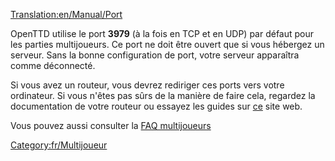 [[Translation:en/Manual/Port]]

OpenTTD utilise le port '''3979''' (à la fois en TCP et en UDP) par défaut pour les parties multijoueurs. Ce port ne doit être ouvert que si vous hébergez un serveur. Sans la bonne configuration de port, votre serveur apparaîtra comme déconnecté.

Si vous avez un routeur, vous devrez rediriger ces ports vers votre ordinateur. Si vous n'êtes pas sûrs de la manière de faire cela, regardez la documentation de votre routeur ou essayez les guides sur [http://www.portforward.com/ ce] site web.

Vous pouvez aussi consulter la [[fr/Manual/FAQ multijoueurs#Quel port utilise OpenTTD|FAQ multijoueurs]]

[[Category:fr/Multijoueur]]
